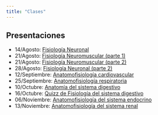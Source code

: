 ```yaml
---
title: "Clases"
---
```


## Presentaciones

-  14/Agosto: [Fisiología Neuronal](clases/08-14_fisiologia-neuronal.pdf)
-  21/Agosto: [Fisiología Neuromuscular (parte 1)](clases/08-21_fisiologia-neuromuscular-I.pdf)
-  21/Agosto: [Fisiología Neuromuscular (parte 2)](clases/08-21_fisiologia-neuromuscular-II.pdf)
-  28/Agosto: [Fisiología Neuronal (parte 2)](clases/08-28_fisiologia_neuronal_parte_II.pdf)
-  12/Septiembre: [Anatomofisiología cardiovascular](clases/09-11_anatomofisiologia_cardiovascular.pdf)
-  25/Septiembre: [Anatomofisiología respiratoria](clases/09-25_anatomofisiologia_respiratoria.pdf)
-  10/Octubre: [Anatomía del sistema digestivo](clases/10-09_anatomia_del_sistema_digestivo.pdf)
-  16/Octubre: [Quizz de Fisiología del sistema digestivo](clases/10-16_fisiologia-del-sistema-digestivo.pdf)
-  06/Noviembre: [Anatomofisiología del sistema endocrino](clases/11-06_fisiologia_del_sistema_endocrino.pdf)
-  13/Noviembre: [Anatomofisiología del sistema renal](clases/11-12_fisiologia_del_sistema_renal.pdf)
